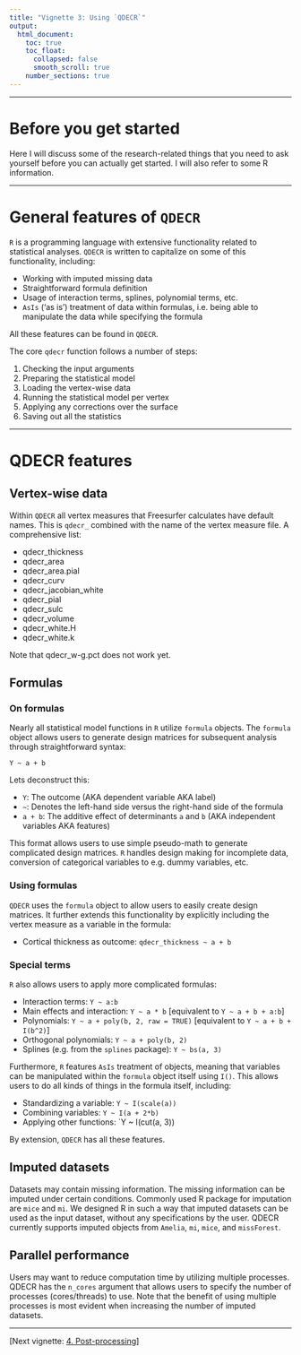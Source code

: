 ```yaml
---
title: "Vignette 3: Using `QDECR`"
output: 
  html_document:
    toc: true
    toc_float:
      collapsed: false
      smooth_scroll: true
    number_sections: true
---
```


---

# Before you get started

Here I will discuss some of the research-related things that you need to ask yourself before you can actually get started. I will also refer to some R information.

---

# General features of `QDECR`

`R` is a programming language with extensive functionality related to statistical analyses. `QDECR` is written to capitalize on some of this functionality, including:

* Working with imputed missing data
* Straightforward formula definition
* Usage of interaction terms, splines, polynomial terms, etc.
* `AsIs` ('as is') treatment of data within formulas, i.e. being able to manipulate the data while specifying the formula

All these features can be found in `QDECR`.

The core `qdecr` function follows a number of steps:

1. Checking the input arguments
2. Preparing the statistical model
3. Loading the vertex-wise data
4. Running the statistical model per vertex
5. Applying any corrections over the surface
6. Saving out all the statistics

---

# QDECR features

## Vertex-wise data

Within `QDECR` all vertex measures that Freesurfer calculates have default names. This is `qdecr_` combined with the name of the vertex measure file. A comprehensive list:

* qdecr_thickness
* qdecr_area
* qdecr_area.pial
* qdecr_curv
* qdecr_jacobian_white
* qdecr_pial
* qdecr_sulc
* qdecr_volume
* qdecr_white.H
* qdecr_white.k

Note that qdecr_w-g.pct does not work yet.

## Formulas

### On formulas

Nearly all statistical model functions in `R` utilize `formula` objects. The `formula` object allows users to generate design matrices for subsequent analysis through straightforward syntax:

`Y ~ a + b`

Lets deconstruct this:

* `Y`: The outcome (AKA dependent variable AKA label)
* `~`: Denotes the left-hand side versus the right-hand side of the formula
* `a + b`: The additive effect of determinants `a` and `b` (AKA independent variables AKA features)

This format allows users to use simple pseudo-math to generate complicated design matrices. `R` handles design making for incomplete data, conversion of categorical variables to e.g. dummy variables, etc.

### Using formulas

`QDECR` uses the `formula` object to allow users to easily create design matrices. It further extends this functionality by explicitly including the vertex measure as a variable in the formula:

* Cortical thickness as outcome: `qdecr_thickness ~ a + b`

### Special terms

`R` also allows users to apply more complicated formulas:

* Interaction terms: `Y ~ a:b`
* Main effects and interaction: `Y ~ a * b` [equivalent to `Y ~ a + b + a:b`]
* Polynomials: `Y ~ a + poly(b, 2, raw = TRUE)` [equivalent to `Y ~ a + b + I(b^2)`]
* Orthogonal polynomials: `Y ~ a + poly(b, 2)`
* Splines (e.g. from the `splines` package): `Y ~ bs(a, 3)`

Furthermore, `R` features `AsIs` treatment of objects, meaning that variables can be manipulated within the `formula` object itself using `I()`. This allows users to do all kinds of things in the formula itself, including:

* Standardizing a variable: `Y ~ I(scale(a))`
* Combining variables: `Y ~ I(a + 2*b)`
* Applying other functions: `Y ~ I(cut(a, 3))

By extension, `QDECR` has all these features.

## Imputed datasets

Datasets may contain missing information. The missing information can be imputed under certain conditions.
Commonly used R package for imputation are `mice` and `mi`. We designed R in such a way that imputed datasets
can be used as the input dataset, without any specifications by the user. QDECR currently supports
imputed objects from `Amelia`, `mi`, `mice`, and `missForest`.

## Parallel performance

Users may want to reduce computation time by utilizing multiple processes. QDECR has the `n_cores` argument
that allows users to specify the number of processes (cores/threads) to use. Note that the benefit of using
multiple processes is most evident when increasing the number of imputed datasets.

---

[Next vignette: [4. Post-processing](04-post-processing.html)]